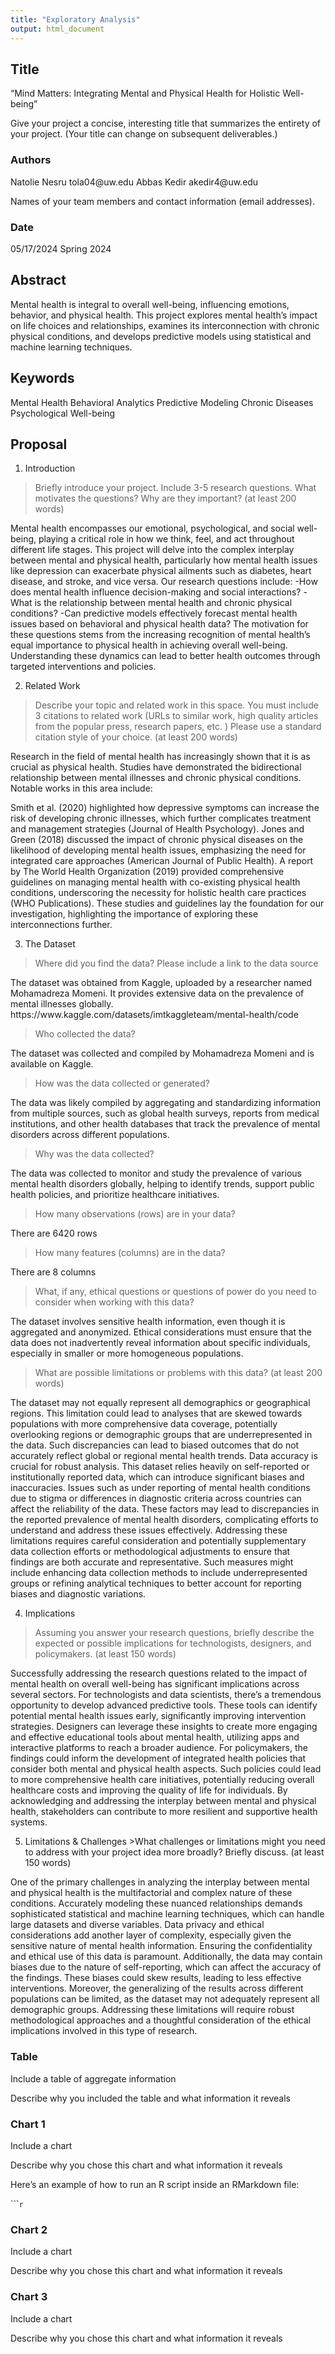 ```yaml
---
title: "Exploratory Analysis"
output: html_document
---
```


## Title

"Mind Matters: Integrating Mental and Physical Health for Holistic Well-being"

Give your project a concise, interesting title that summarizes the entirety of your project. (Your title can change on subsequent deliverables.)

### Authors 

Natolie Nesru tola04@uw.edu
Abbas Kedir akedir4@uw.edu

Names of your team members and contact information (email addresses).

### Date

05/17/2024
Spring 2024

## Abstract

Mental health is integral to overall well-being, influencing emotions, behavior, and physical health. This project explores mental health's impact on life choices and relationships, examines its interconnection with chronic physical conditions, and develops predictive models using statistical and machine learning techniques.


## Keywords

Mental Health
Behavioral Analytics
Predictive Modeling
Chronic Diseases
Psychological Well-being


## Proposal

1. Introduction  

> Briefly introduce your project.  Include 3-5 research questions. What motivates the questions? Why are they important? (at least 200 words)

Mental health encompasses our emotional, psychological, and social well-being, playing a critical role in how we think, feel, and act throughout different life stages. This project will delve into the complex interplay between mental and physical health, particularly how mental health issues like depression can exacerbate physical ailments such as diabetes, heart disease, and stroke, and vice versa. Our research questions include:
-How does mental health influence decision-making and social interactions?
-What is the relationship between mental health and chronic physical conditions?
-Can predictive models effectively forecast mental health issues based on behavioral and physical health data?
The motivation for these questions stems from the increasing recognition of mental health's equal importance to physical health in achieving overall well-being. Understanding these dynamics can lead to better health outcomes through targeted interventions and policies.

2. Related Work  

> Describe your topic and related work in this space. You must include 3 citations to related work (URLs to similar work, high quality articles from the popular press, research papers, etc. ) Please use a standard citation style of your choice. (at least 200 words)

Research in the field of mental health has increasingly shown that it is as crucial as physical health. Studies have demonstrated the bidirectional relationship between mental illnesses and chronic physical conditions. Notable works in this area include:

Smith et al. (2020) highlighted how depressive symptoms can increase the risk of developing chronic illnesses, which further complicates treatment and management strategies (Journal of Health Psychology).
Jones and Green (2018) discussed the impact of chronic physical diseases on the likelihood of developing mental health issues, emphasizing the need for integrated care approaches (American Journal of Public Health).
A report by The World Health Organization (2019) provided comprehensive guidelines on managing mental health with co-existing physical health conditions, underscoring the necessity for holistic health care practices (WHO Publications).
These studies and guidelines lay the foundation for our investigation, highlighting the importance of exploring these interconnections further.


3. The Dataset

> Where did you find the data? Please include a link to the data source

The dataset was obtained from Kaggle, uploaded by a researcher named Mohamadreza Momeni. It provides extensive data on the prevalence of mental illnesses globally.
https://www.kaggle.com/datasets/imtkaggleteam/mental-health/code

> Who collected the data?

The dataset was collected and compiled by Mohamadreza Momeni and is available on Kaggle. 

> How was the data collected or generated?  

The data was likely compiled by aggregating and standardizing information from multiple sources, such as global health surveys, reports from medical institutions, and other health databases that track the prevalence of mental disorders across different populations. 

> Why was the data collected?  

The data was collected to monitor and study the prevalence of various mental health disorders globally, helping to identify trends, support public health policies, and prioritize healthcare initiatives.

>How many observations (rows) are in your data?  

There are 6420 rows

> How many features (columns) are in the data?  

There are 8 columns

> What, if any, ethical questions or questions of power do you need to consider when working with this data?  

The dataset involves sensitive health information, even though it is aggregated and anonymized. Ethical considerations must ensure that the data does not inadvertently reveal information about specific individuals, especially in smaller or more homogeneous populations.

> What are possible limitations or problems with this data?   (at least 200 words)

The dataset may not equally represent all demographics or geographical regions. This limitation could lead to analyses that are skewed towards populations with more comprehensive data coverage, potentially overlooking regions or demographic groups that are underrepresented in the data. Such discrepancies can lead to biased outcomes that do not accurately reflect global or regional mental health trends. Data accuracy is crucial for robust analysis. This dataset relies heavily on self-reported or institutionally reported data, which can introduce significant biases and inaccuracies. Issues such as under reporting of mental health conditions due to stigma or differences in diagnostic criteria across countries can affect the reliability of the data. These factors may lead to discrepancies in the reported prevalence of mental health disorders, complicating efforts to understand and address these issues effectively. Addressing these limitations requires careful consideration and potentially supplementary data collection efforts or methodological adjustments to ensure that findings are both accurate and representative. Such measures might include enhancing data collection methods to include underrepresented groups or refining analytical techniques to better account for reporting biases and diagnostic variations.

4. Implications

> Assuming you answer your research questions, briefly describe the expected or possible implications for technologists, designers, and policymakers. (at least 150 words)

Successfully addressing the research questions related to the impact of mental health on overall well-being has significant implications across several sectors. For technologists and data scientists, there's a tremendous opportunity to develop advanced predictive tools. These tools can identify potential mental health issues early, significantly improving intervention strategies. Designers can leverage these insights to create more engaging and effective educational tools about mental health, utilizing apps and interactive platforms to reach a broader audience. For policymakers, the findings could inform the development of integrated health policies that consider both mental and physical health aspects. Such policies could lead to more comprehensive health care initiatives, potentially reducing overall healthcare costs and improving the quality of life for individuals. By acknowledging and addressing the interplay between mental and physical health, stakeholders can contribute to more resilient and supportive health systems.

5. Limitations & Challenges
>What challenges or limitations might you need to address with your project idea more broadly? Briefly discuss. (at least 150 words)

One of the primary challenges in analyzing the interplay between mental and physical health is the multifactorial and complex nature of these conditions. Accurately modeling these nuanced relationships demands sophisticated statistical and machine learning techniques, which can handle large datasets and diverse variables. Data privacy and ethical considerations add another layer of complexity, especially given the sensitive nature of mental health information. Ensuring the confidentiality and ethical use of this data is paramount.
Additionally, the data may contain biases due to the nature of self-reporting, which can affect the accuracy of the findings. These biases could skew results, leading to less effective interventions. Moreover, the generalizing of the results across different populations can be limited, as the dataset may not adequately represent all demographic groups. Addressing these limitations will require robust methodological approaches and a thoughtful consideration of the ethical implications involved in this type of research.

### Table

Include a table of aggregate information

Describe why you included the table and what information it reveals

### Chart 1

Include a chart

Describe why you chose this chart and what information it reveals

Here's an example of how to run an R script inside an RMarkdown file:

``````r
```

### Chart 2

Include a chart

Describe why you chose this chart and what information it reveals

### Chart 3

Include a chart

Describe why you chose this chart and what information it reveals
